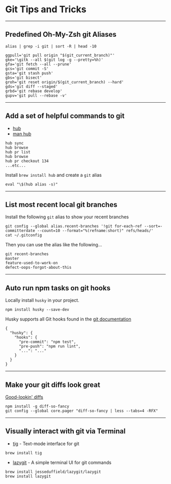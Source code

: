 # Git Tips and Tricks

<!--

## Add one about git prx

## Clean up completed git branches

```
alias git-clean-branches="git branch --merged master | grep -v -e 'master' -e '\*' | xargs -n 1 git branch -d && git remote prune origin"
alias prune-local="git branch --merged master | grep -v master$ | xargs git branch -d"
hub sync
```

-->

---

## Predefined Oh-My-Zsh git Aliases

```
alias | grep -i git | sort -R | head -10
```

```
ggpull='git pull origin "$(git_current_branch)"'
gke='\gitk --all $(git log -g --pretty=%h)'
gfa='git fetch --all --prune'
gcs='git commit -S'
gsta='git stash push'
gbs='git bisect'
groh='git reset origin/$(git_current_branch) --hard'
gds='git diff --staged'
grbd='git rebase develop'
gupv='git pull --rebase -v'
```

---

## Add a set of helpful commands to git

-   [hub](https://hub.github.com/)
-   [man hub](https://hub.github.com/hub.1.html)

```
hub sync
hub browse
hub pr list
hub browse
hub pr checkout 134
...etc...
```

Install `brew install hub` and create a `git` alias

```
eval "\$(hub alias -s)"
```

---

## List most recent local git branches

Install the following `git` alias to show your recent branches

```
git config --global alias.recent-branches '!git for-each-ref --sort=-committerdate --count=10 --format="%(refname:short)" refs/heads/'
cat ~/.gitconfig
```

Then you can use the alias like the following...

```
git recent-branches
master
feature-used-to-work-on
defect-oops-forgot-about-this
```

---

## Auto run npm tasks on git hooks

Locally install `husky` in your project.

```
npm install husky --save-dev
```

Husky supports all Git hooks found in the [git documentation](https://git-scm.com/docs/githooks)

```
{
  "husky": {
    "hooks": {
      "pre-commit": "npm test",
      "pre-push": "npm run lint",
      "...": "..."
    }
  }
}
```

---

## Make your git diffs look great

[Good-lookin' diffs](https://github.com/so-fancy/diff-so-fancy)

```
npm install -g diff-so-fancy
git config --global core.pager "diff-so-fancy | less --tabs=4 -RFX"
```

---

## Visually interact with git via Terminal

-   [tig](https://github.com/jonas/tig) - Text-mode interface for git

```
brew install tig
```

-   [lazygit](https://github.com/jesseduffield/lazygit) - A simple terminal UI for git commands

```
brew install jesseduffield/lazygit/lazygit
brew install lazygit
```
